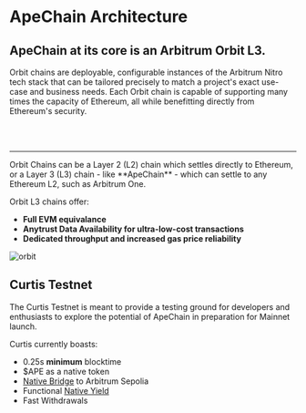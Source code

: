 # ApeChain Architecture
## ApeChain at its core is an Arbitrum Orbit L3.

Orbit chains are deployable, configurable instances of the Arbitrum Nitro tech stack that can be tailored precisely to match a project's exact use-case and business needs.
Each Orbit chain is capable of supporting many times the capacity of Ethereum, all while benefitting directly from Ethereum's security.

<br></br>
<hr></hr>
Orbit Chains can be a Layer 2 (L2) chain which settles directly to Ethereum, or a Layer 3 (L3) chain - like **ApeChain** - which can settle to any Ethereum L2, such as Arbitrum One.

Orbit L3 chains offer:
- **Full EVM equivalance**
- **Anytrust Data Availability for ultra-low-cost transactions**
- **Dedicated throughput and increased gas price reliability**

![orbit](../images/Ape_flow.png)

## Curtis Testnet
The Curtis Testnet is meant to provide a testing ground for developers and enthusiasts to explore the potential of ApeChain in preparation for Mainnet launch. 

Curtis currently boasts:
- 0.25s **minimum** blocktime
- $APE as a native token
- [Native Bridge](/bridge) to Arbitrum Sepolia
- Functional [Native Yield](/native-yield)
- Fast Withdrawals